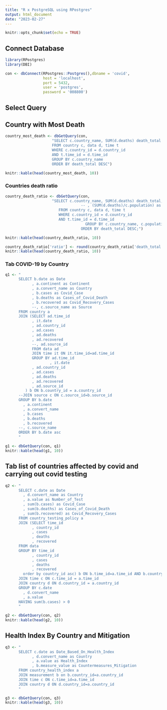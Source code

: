 ```yaml
---
title: "R x PostgreSQL using RPostgres"
output: html_document
date: "2023-02-27"
---
```


```r
knitr::opts_chunk$set(echo = TRUE)
```

## Connect Database

```r
library(RPostgres)
library(DBI)

con <- dbConnect(RPostgres::Postgres(),dbname = 'covid', 
                 host = 'localhost', 
                 port = 5432, 
                 user = 'postgres',
                 password = '008800')
```

## Select Query

## Country with Most Death

```r
country_most_death <- dbGetQuery(con, 
                     "SELECT c.country_name, SUM(d.deaths) death_total 
                     FROM country c, data d, time t
                     WHERE c.country_id = d.country_id 
                     AND t.time_id = d.time_id 
                     GROUP BY c.country_name
                     ORDER BY death_total DESC")
```

```r
knitr::kable(head(country_most_death, 10))
```

### Countries death ratio

```r
country_death_ratio <- dbGetQuery(con, 
                     "SELECT c.country_name, SUM(d.deaths) death_total, c.population 
						          -- , (SUM(d.deaths)/c.population) as ratio
                        FROM country c, data d, time t
                        WHERE c.country_id = d.country_id
                        AND t.time_id = d.time_id
						            GROUP BY c.country_name, c.population
					  	          ORDER BY death_total DESC;")
```

```r
knitr::kable(head(country_death_ratio, 10))
```

```r
country_death_ratio['ratio'] <- round(country_death_ratio['death_total']/country_death_ratio['population'], 3)
knitr::kable(head(country_death_ratio, 10))
```

### Tab COVID-19 by Country

```r
q1 <- "
      SELECT b.date as Date
            , a.continent as Continent  
            , a.convert_name as Country
            , b.cases as Covid_Case
            , b.deaths as Cases_of_Covid_Death
            , b.recovered as Covid_Recovery_Cases
            --, c.source_name as Source
      FROM country a
      JOIN (SELECT ad.time_id
      	    , it.date
      	    , ad.country_id
      	    , ad.cases
      	    , ad.deaths
      	    , ad.recovered
      	    --, ad.source_id
            FROM data ad
            JOIN time it ON it.time_id=ad.time_id
            GROUP BY ad.time_id
            		, it.date
      		, ad.country_id
      		, ad.cases
      	 	, ad.deaths
      	 	, ad.recovered
      		, ad.source_id
      	 ) b ON b.country_id = a.country_id
      --JOIN source c ON c.source_id=b.source_id
      GROUP BY b.date
      	, a.continent
      	, a.convert_name
      	, b.cases
      	, b.deaths
      	, b.recovered
      --, c.source_name
      ORDER BY b.date asc
      "
```

```r
g1 <- dbGetQuery(con, q1)
knitr::kable(head(g1, 10))
```

## Tab list of countries affected by covid and carrying out covid testing

```r
q2 <- "
      SELECT c.date as Date
      	, d.convert_name as Country
      	, a.value as Number_of_Test
      	, sum(b.cases) as Covid_Case
      	, sum(b.deaths) as Cases_of_Covid_Death
      	, sum(b.recovered) as Covid_Recovery_Cases
      FROM country_testing_policy a
      JOIN (SELECT time_id
      	    , country_id
      	    , cases
      	    , deaths
      	    , recovered
      FROM data
      GROUP BY time_id
            , country_id
      	  	, cases
      	 	, deaths
      	  	, recovered
      	order by country_id asc) b ON b.time_id=a.time_id AND b.country_id=a.country_id
      JOIN time c ON c.time_id = a.time_id
      JOIN country d ON d.country_id = a.country_id
      GROUP BY c.date
      	, d.convert_name
      	, a.value
      HAVING sum(b.cases) > 0
      "
```

```r
g2 <- dbGetQuery(con, q2)
knitr::kable(head(g2, 10))
```

## Health Index By Country and Mitigation

```r
q3 <- "
      SELECT c.date as Date_Based_On_Health_Index
            , d.convert_name as Country
            , a.value as Health_Index
            , b.measure_value as Countermeasures_Mitigation
      FROM country_health_index a
      JOIN measurement b on b.country_id=a.country_id
      JOIN time c ON c.time_id=a.time_id 
      JOIN country d ON d.country_id=a.country_id
      "
```

```r
g3 <- dbGetQuery(con, q3)
knitr::kable(head(g3, 10))
```

